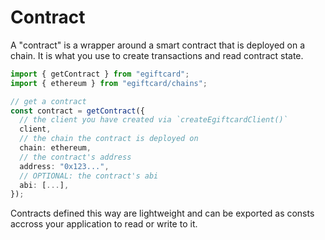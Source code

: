 # Contract

A "contract" is a wrapper around a smart contract that is deployed on a chain. It is what you use to create transactions and read contract state.

```ts
import { getContract } from "egiftcard";
import { ethereum } from "egiftcard/chains";

// get a contract
const contract = getContract({
  // the client you have created via `createEgiftcardClient()`
  client,
  // the chain the contract is deployed on
  chain: ethereum,
  // the contract's address
  address: "0x123...",
  // OPTIONAL: the contract's abi
  abi: [...],
});
```

Contracts defined this way are lightweight and can be exported as consts accross your application to read or write to it.

